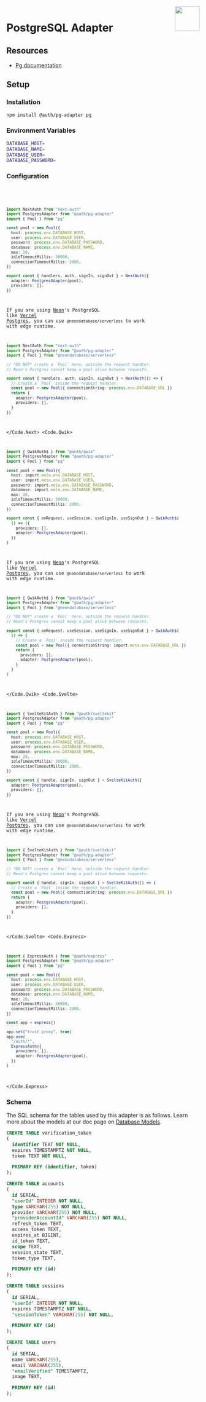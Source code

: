 
<img align="right" src="/img/adapters/pg.svg" height="64" width="64" />

# PostgreSQL Adapter

## Resources

- [Pg documentation](https://www.postgresql.org/docs/)

## Setup

### Installation

```bash npm2yarn
npm install @auth/pg-adapter pg
```

### Environment Variables

```sh
DATABASE_HOST=
DATABASE_NAME=
DATABASE_USER=
DATABASE_PASSWORD=
```

### Configuration

<Code>
<Code.Next>

```ts filename="./auth.ts"
import NextAuth from "next-auth"
import PostgresAdapter from "@auth/pg-adapter"
import { Pool } from "pg"

const pool = new Pool({
  host: process.env.DATABASE_HOST,
  user: process.env.DATABASE_USER,
  password: process.env.DATABASE_PASSWORD,
  database: process.env.DATABASE_NAME,
  max: 20,
  idleTimeoutMillis: 30000,
  connectionTimeoutMillis: 2000,
})

export const { handlers, auth, signIn, signOut } = NextAuth({
  adapter: PostgresAdapter(pool),
  providers: [],
})
```

If you are using [Neon](https://neon.tech)'s PostgreSQL like [Vercel Postgres](https://vercel.com/docs/storage/vercel-postgres), you can use `@neondatabase/serverless` to work with edge runtime.

```ts filename="./auth.ts"
import NextAuth from "next-auth"
import PostgresAdapter from "@auth/pg-adapter"
import { Pool } from "@neondatabase/serverless"

// *DO NOT* create a `Pool` here, outside the request handler.
// Neon's Postgres cannot keep a pool alive between requests.

export const { handlers, auth, signIn, signOut } = NextAuth(() => {
  // Create a `Pool` inside the request handler.
  const pool = new Pool({ connectionString: process.env.DATABASE_URL })
  return {
    adapter: PostgresAdapter(pool),
    providers: [],
  }
})
```

</Code.Next>
<Code.Qwik>

```ts filename="/src/routes/plugin@auth.ts"
import { QwikAuth$ } from "@auth/qwik"
import PostgresAdapter from "@auth/pg-adapter"
import { Pool } from "pg"

const pool = new Pool({
  host: import.meta.env.DATABASE_HOST,
  user: import.meta.env.DATABASE_USER,
  password: import.meta.env.DATABASE_PASSWORD,
  database: import.meta.env.DATABASE_NAME,
  max: 20,
  idleTimeoutMillis: 30000,
  connectionTimeoutMillis: 2000,
})

export const { onRequest, useSession, useSignIn, useSignOut } = QwikAuth$(
  () => ({
    providers: [],
    adapter: PostgresAdapter(pool),
  })
)
```

If you are using [Neon](https://neon.tech)'s PostgreSQL like [Vercel Postgres](https://vercel.com/docs/storage/vercel-postgres), you can use `@neondatabase/serverless` to work with edge runtime.

```ts filename="/src/routes/plugin@auth.ts"
import { QwikAuth$ } from "@auth/qwik"
import PostgresAdapter from "@auth/pg-adapter"
import { Pool } from "@neondatabase/serverless"

// *DO NOT* create a `Pool` here, outside the request handler.
// Neon's Postgres cannot keep a pool alive between requests.

export const { onRequest, useSession, useSignIn, useSignOut } = QwikAuth$(
  () => {
    // Create a `Pool` inside the request handler.
    const pool = new Pool({ connectionString: import.meta.env.DATABASE_URL })
    return {
      providers: [],
      adapter: PostgresAdapter(pool),
    }
  }
)
```

</Code.Qwik>
<Code.Svelte>

```ts filename="./src/auth.ts"
import { SvelteKitAuth } from "@auth/sveltekit"
import PostgresAdapter from "@auth/pg-adapter"
import { Pool } from "pg"

const pool = new Pool({
  host: process.env.DATABASE_HOST,
  user: process.env.DATABASE_USER,
  password: process.env.DATABASE_PASSWORD,
  database: process.env.DATABASE_NAME,
  max: 20,
  idleTimeoutMillis: 30000,
  connectionTimeoutMillis: 2000,
})

export const { handle, signIn, signOut } = SvelteKitAuth({
  adapter: PostgresAdapter(pool),
  providers: [],
})
```

If you are using [Neon](https://neon.tech)'s PostgreSQL like [Vercel Postgres](https://vercel.com/docs/storage/vercel-postgres), you can use `@neondatabase/serverless` to work with edge runtime.

```ts filename="./src/auth.ts"
import { SvelteKitAuth } from "@auth/sveltekit"
import PostgresAdapter from "@auth/pg-adapter"
import { Pool } from "@neondatabase/serverless"

// *DO NOT* create a `Pool` here, outside the request handler.
// Neon's Postgres cannot keep a pool alive between requests.

export const { handle, signIn, signOut } = SvelteKitAuth(() => {
  // Create a `Pool` inside the request handler.
  const pool = new Pool({ connectionString: process.env.DATABASE_URL })
  return {
    adapter: PostgresAdapter(pool),
    providers: [],
  }
})
```

</Code.Svelte>
<Code.Express>

```ts filename="./src/routes/auth.route.ts"
import { ExpressAuth } from "@auth/express"
import PostgresAdapter from "@auth/pg-adapter"
import { Pool } from "pg"

const pool = new Pool({
  host: process.env.DATABASE_HOST,
  user: process.env.DATABASE_USER,
  password: process.env.DATABASE_PASSWORD,
  database: process.env.DATABASE_NAME,
  max: 20,
  idleTimeoutMillis: 30000,
  connectionTimeoutMillis: 2000,
})

const app = express()

app.set("trust proxy", true)
app.use(
  "/auth/*",
  ExpressAuth({
    providers: [],
    adapter: PostgresAdapter(pool),
  })
)
```

</Code.Express>
</Code>

### Schema

The SQL schema for the tables used by this adapter is as follows. Learn more about the models at our
doc page on [Database Models](/guides/creating-a-database-adapter).

```sql
CREATE TABLE verification_token
(
  identifier TEXT NOT NULL,
  expires TIMESTAMPTZ NOT NULL,
  token TEXT NOT NULL,

  PRIMARY KEY (identifier, token)
);

CREATE TABLE accounts
(
  id SERIAL,
  "userId" INTEGER NOT NULL,
  type VARCHAR(255) NOT NULL,
  provider VARCHAR(255) NOT NULL,
  "providerAccountId" VARCHAR(255) NOT NULL,
  refresh_token TEXT,
  access_token TEXT,
  expires_at BIGINT,
  id_token TEXT,
  scope TEXT,
  session_state TEXT,
  token_type TEXT,

  PRIMARY KEY (id)
);

CREATE TABLE sessions
(
  id SERIAL,
  "userId" INTEGER NOT NULL,
  expires TIMESTAMPTZ NOT NULL,
  "sessionToken" VARCHAR(255) NOT NULL,

  PRIMARY KEY (id)
);

CREATE TABLE users
(
  id SERIAL,
  name VARCHAR(255),
  email VARCHAR(255),
  "emailVerified" TIMESTAMPTZ,
  image TEXT,

  PRIMARY KEY (id)
);

```
